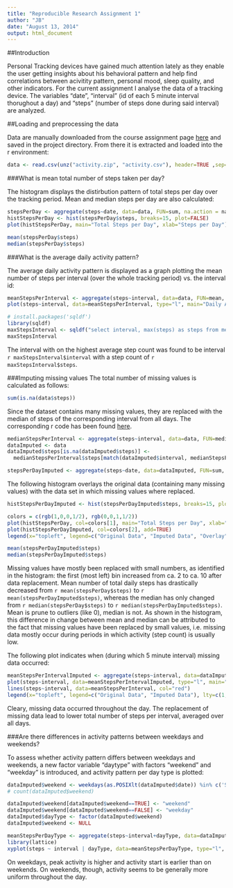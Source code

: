 ```yaml
---
title: "Reproducible Research Assignment 1"
author: "JB"
date: "August 13, 2014"
output: html_document
---
```


##Introduction 

Personal Tracking devices have gained much attention lately as they enable the user getting insights about his behavioral pattern and help find correlations between acivitity pattern, personal mood, sleep quality, and other indicators. For the current assignment I analyse the data of a tracking device. The variables "date", "interval" (id of each 5 minute interval thorughout a day) and "steps" (number of steps done during said interval) are analyzed. 

##Loading and preprocessing the data

Data are manually downloaded from the course assignment page [here](https://d396qusza40orc.cloudfront.net/repdata%2Fdata%2Factivity.zip) and saved in the project directory. From there it is extracted and loaded into the r environment:

```r
data <- read.csv(unz("activity.zip", "activity.csv"), header=TRUE ,sep=",")
```

###What is mean total number of steps taken per day?

The histogram displays the distirbution pattern of total steps per day over the tracking period. Mean and median steps per day are also calculated:

```r
stepsPerDay <- aggregate(steps~date, data=data, FUN=sum, na.action = na.omit)
histStepsPerDay <- hist(stepsPerDay$steps, breaks=15, plot=FALSE)
plot(histStepsPerDay, main="Total Steps per Day", xlab="Steps per Day")

mean(stepsPerDay$steps)
median(stepsPerDay$steps)
```


###What is the average daily activity pattern?

The average daily activity pattern is displayed as a graph plotting the mean number of steps per interval (over the whole tracking period) vs. the interval id: 
```r
meanStepsPerInterval <- aggregate(steps~interval, data=data, FUN=mean, na.action = na.omit)
plot(steps~interval, data=meanStepsPerInterval, type="l", main="Daily Activity Pattern", ylab="Mean of Steps per Interval over all days", xlab="ID of daily 5-minute interval")

```

```r
# install.packages('sqldf')
library(sqldf)
maxStepsInterval <- sqldf("select interval, max(steps) as steps from meanStepsPerInterval")
maxStepsInterval
```
The interval with on the highest average step count was found to be interval `r maxStepsInterval$interval` with a step count of `r maxStepsInterval$steps`.

###Imputing missing values
The total number of missing values is calculated as follows: 
```r
sum(is.na(data$steps))
```

Since the dataset contains many missing values, they are replaced with the median of steps of the corresponding interval from all days. The corresponding r code has been found [here](http://stackoverflow.com/questions/11971876/how-to-fill-na-with-median).

```r
medianStepsPerInterval <- aggregate(steps~interval, data=data, FUN=median, na.action = na.omit)
dataImputed <- data
dataImputed$steps[is.na(dataImputed$steps)] <- 
  medianStepsPerInterval$steps[match(dataImputed$interval, medianStepsPerInterval$interval)][is.na(dataImputed$steps)]

stepsPerDayImputed <- aggregate(steps~date, data=dataImputed, FUN=sum, na.action = na.omit)
```

The following histogram overlays the original data (containing many missing values) with the data set in which missing values where replaced. 

```r
histStepsPerDayImputed <- hist(stepsPerDayImputed$steps, breaks=15, plot=FALSE)

colors = c(rgb(1,0,0,1/2), rgb(0,0,1,1/2))
plot(histStepsPerDay, col=colors[1], main="Total Steps per Day", xlab="Steps per Day")
plot(histStepsPerDayImputed, col=colors[2], add=TRUE)
legend(x="topleft", legend=c("Original Data", "Imputed Data", "Overlay"), pch=15, col=append(colors, rgb(1,0,1,1/2)))

mean(stepsPerDayImputed$steps)
median(stepsPerDayImputed$steps)
```


Missing values have mostly been replaced with small numbers, as identified in the histogram: the first (most left) bin increased from ca. 2 to ca. 10 after data replacement. Mean number of total daily steps has drastically decreased from `r mean(stepsPerDay$steps)` to `r mean(stepsPerDayImputed$steps)`, whereas the median has only changed from `r median(stepsPerDay$steps)` to `r median(stepsPerDayImputed$steps)`. Mean is prune to outliers (like 0), median is not. As shown in the histogram, this difference in change between mean and median can be attributed to the fact that missing values have been replaced by small values, i.e. missing data mostly occur during periods in which activity (step count) is usually low. 


The following plot indicates when (during which 5 minute interval) missing data occurred: 
```r
meanStepsPerIntervalImputed <- aggregate(steps~interval, data=dataImputed, FUN=mean, na.action = na.omit)
plot(steps~interval, data=meanStepsPerIntervalImputed, type="l", main="Daily Activity Pattern (Imputed Data)", ylab="Mean of Steps per Interval over all days", xlab="ID of daily 5-minute interval", col="blue")
lines(steps~interval, data=meanStepsPerInterval, col="red")
legend(x="topleft", legend=c("Original Data", "Imputed Data"), lty=c(1,1), col=c("red", "blue"))
```

Cleary, missing data occurred throughout the day. The replacement of missing data lead to lower total number of steps per interval, averaged over all days. 

###Are there differences in activity patterns between weekdays and weekends?

To assess whether activity pattern differs between weekdays and weekends, a new factor variable "daytype" with factors "weekend" and "weekday" is introduced, and activity pattern per day type is plotted: 

```r
dataImputed$weekend <- weekdays(as.POSIXlt(dataImputed$date)) %in% c('Sunday','Saturday', 'Samstag', 'Sonntag')
# count(dataImputed$weekend)

dataImputed$weekend[dataImputed$weekend==TRUE] <- "weekend"
dataImputed$weekend[dataImputed$weekend==FALSE] <- "weekday"
dataImputed$dayType <- factor(dataImputed$weekend)
dataImputed$weekend <- NULL

meanStepsPerDayType <- aggregate(steps~interval+dayType, data=dataImputed, FUN=mean)
library(lattice)
xyplot(steps ~ interval | dayType, data=meanStepsPerDayType, type="l", as.table=TRUE)

```


On weekdays, peak activity is higher and activity start is earlier than on weekends. On weekends, though, activity seems to be generally more uniform throughout the day. 



